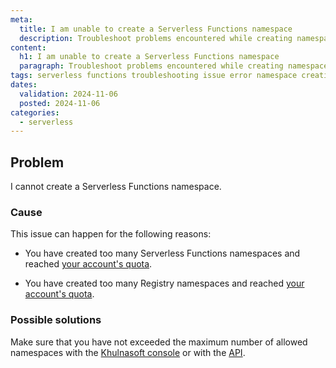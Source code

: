 ```yaml
---
meta:
  title: I am unable to create a Serverless Functions namespace
  description: Troubleshoot problems encountered while creating namespaces for Khulnasoft Serverless Functions.
content:
  h1: I am unable to create a Serverless Functions namespace
  paragraph: Troubleshoot problems encountered while creating namespaces for Khulnasoft Serverless Functions.
tags: serverless functions troubleshooting issue error namespace creation unable
dates:
  validation: 2024-11-06
  posted: 2024-11-06
categories:
  - serverless
---
```


## Problem

I cannot create a Serverless Functions namespace.

### Cause

This issue can happen for the following reasons:

- You have created too many Serverless Functions namespaces and reached [your account's quota](/identity-and-access-management/organizations-and-projects/additional-content/organization-quotas/#serverless-functions).

- You have created too many Registry namespaces and reached [your account's quota](/identity-and-access-management/organizations-and-projects/additional-content/organization-quotas/#container-registry).

### Possible solutions

Make sure that you have not exceeded the maximum number of allowed namespaces with the [Khulnasoft console](https://console.khulnasoft.com/) or with the [API](https://www.khulnasoft.com/en/developers/api/serverless-functions/#path-namespaces-list-all-your-namespaces).